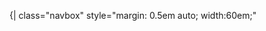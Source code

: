 <includeonly>{| class="navbox" style="margin: 0.5em auto; width:60em;"</includeonly><noinclude>
{{Using fh}}</noinclude>